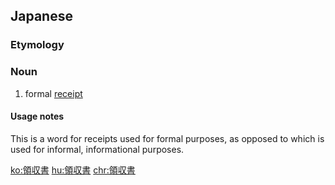 ==Japanese==
{{ja-kanjitab|りょう|しゅう|しょ|yomi=on}}

===Etymology===
{{suffix|領収|書|lang=ja|t1=receipt|t2=document|sort=りょうしゅうしょ}}

===Noun===
{{ja-noun|りょうしゅうしょ}}

# formal [[receipt]]

====Usage notes====
This is a word for receipts used for formal purposes, as opposed to {{ja-r|レシート}} which is used for informal, informational purposes.

[[ko:領収書]]
[[hu:領収書]]
[[chr:領収書]]